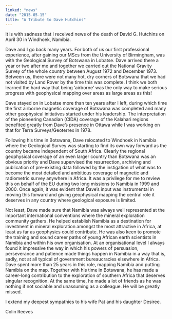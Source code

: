 ```yaml
---
linked: "news"
date: "2015-05-15"
title: "A Tribute to Dave Hutchins"
---
```


It is with sadness that I received news of the death of David G. Hutchins on
April 30 in Windhoek,  Namibia. 

Dave and I go back many years. For both of us our first professional experience,
after gaining our  MScs from the University of Birmingham, was with the
Geological Survey of Botswana in Lobatse.  Dave arrived there a year or two
after me and together we carried out the National Gravity Survey  of the whole
country between August 1972 and December 1973. Between us, there were not  many
hot, dry corners of Botswana that we had not visited by Land Rover by the time
this was  complete. I think we both learned the hard way that being ‘airborne’
was the only way to make  serious progress with geophysical mapping over areas
as large areas as this! 

Dave stayed on in Lobatse more than ten years after I left, during which time
the first airborne  magnetic coverage of Botswana was completed and many other
geophysical initiatives started  under his leadership. The interpretation of the
pioneering Canadian (CIDA) coverage of the  Kalahari regions benefited greatly
from Dave’s presence in Ottawa while I was working on that for  Terra
Surveys/Geoterrex in 1978. 

Following his time in Botswana, Dave relocated to Windhoek in Namibia where the
Geological  Survey was starting to find its own way forward as the country
became independent of South  Africa. Clearly the regional geophysical coverage
of an even larger country than Botswana was an  obvious priority and Dave
supervised the resurrection, archiving and publication of pre-existing  data
followed by the instigation of what was to become the most detailed and
ambitious coverage  of magnetic and radiometric survey anywhere in Africa. It
was a privilege for me to review this on  behalf of the EU during two long
missions to Namibia in 1999 and 2000. Once again, it was  evident that Dave’s
input was instrumental in moving this forward and giving geophysical mapping
the central role it deserves in any country where geological exposure is
limited. 

Not least, Dave made sure that Namibia was always well represented at the
important  international conventions where the mineral exploration community
gathers. He helped establish  Namibia as a destination for investment in mineral
exploration amongst the most attractive in  Africa, at least as far as
geophysics could contribute. He was also keen to promote the training and  sound
career paths of young African earth scientists in Namibia and within his own
organisation. At  an organisational level I always found it impressive the way
in which his powers of persuasion,  perseverance and patience made things happen
in Namibia in a way that is, sadly, not at all typical  of government
bureaucracies elsewhere in Africa. Dave spent more than 25 years in this role,
mapping Namibia and putting Namibia on the map. Together with his time in
Botswana, he has  made a career-long contribution to the exploration of southern
Africa that deserves singular  recognition. At the same time, he made a lot of
friends as he was nothing if not sociable and  unassuming as a colleague. He
will be greatly missed. 

I extend my deepest sympathies to his wife Pat and his daughter Desiree. 

Colin Reeves 

<PublishDate />

